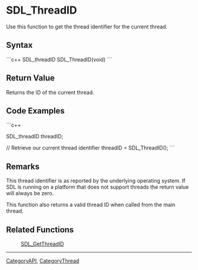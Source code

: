 <!-- pragma section-numbers off -->
<!-- pragma camelcase offnter;">DRAFT || -->

= SDL_ThreadID =
Use this function to get the thread identifier for the current thread.


== Syntax ==
```c++
SDL_threadID SDL_ThreadID(void)
```
== Return Value ==
Returns the ID of the current thread.

== Code Examples ==
```c++

SDL_threadID  threadID;

// Retrieve our current thread identifier
threadID = SDL_ThreadID();
```
== Remarks ==
This thread identifier is as reported by the underlying operating system. If SDL is running on a platform that does not support threads the return value will always be zero.

This function also returns a valid thread ID when called from the main thread.

== Related Functions ==
: [[SDL_GetThreadID]]

----
[[CategoryAPI]], [[CategoryThread]]
